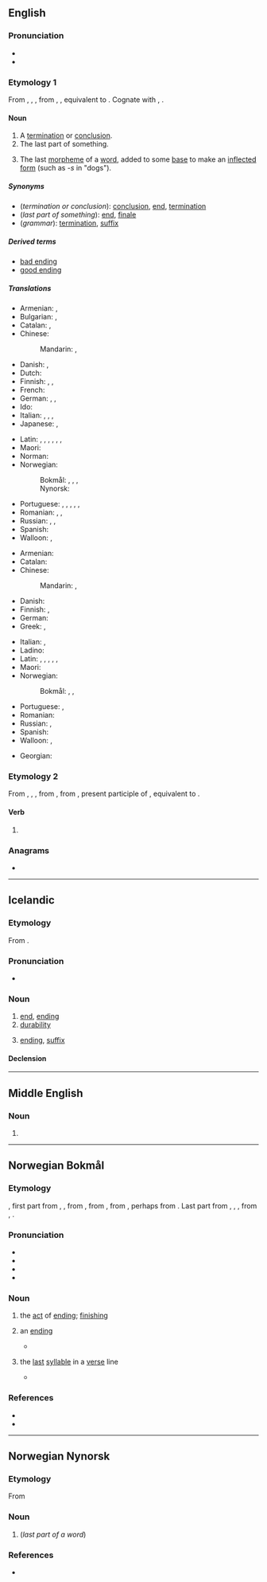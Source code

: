 ==English==

===Pronunciation===
* {{IPA|en|/ˈɛndɪŋ/}}
* {{rhymes|en|ɛndɪŋ}}

===Etymology 1===
From {{inh|en|enm|endyng}}, {{m|enm|endinge}}, {{m|enm|endunge}}, from {{inh|en|ang|endung}}, {{m|ang|ġeendung|t=ending}}, equivalent to {{af|en|end|-ing|id2=gerund noun}}. Cognate with {{cog|nl|ending|t=ending}}, {{cog|de|Endung|t=ending}}.

====Noun====
{{en-noun}}

# A [[termination]] or [[conclusion]].
# The last part of something.
# {{lb|en|grammar}} The last [[morpheme]] of a [[word]], added to some [[base]] to make an [[inflected]] [[form]] (such as ''-s'' in "dogs").

=====Synonyms=====
* (''termination or conclusion''): [[conclusion]], [[end]], [[termination]]
* (''last part of something''): [[end]], [[finale]]
* (''grammar''): [[termination]], [[suffix]]

=====Derived terms=====
* [[bad ending]]
* [[good ending]]

=====Translations=====
{{trans-top|termination or conclusion}}
* Armenian: {{t+|hy|ավարտ}}, {{t+|hy|վախճան}}
* Bulgarian: {{t+|bg|край|m}}, {{t+|bg|завършване|n}}
* Catalan: {{t+|ca|fi|f}}, {{t+|ca|final|m}}
* Chinese:
*: Mandarin: {{t+|cmn|結束|sc=Hani}}, {{t+|cmn|结束|tr=jiéshù|sc=Hani}}
* Danish: {{t|da|slutning|c}}, {{t+|da|afslutning|c}}
* Dutch: {{t+|nl|beëindiging|f}}
* Finnish: {{t+|fi|loppu}}, {{t+|fi|loppuminen}}, {{t+|fi|päätös}}
* French: {{t+|fr|fin|f}}
* German: {{t+|de|Ende|n}}, {{t+|de|Ablauf|m}}, {{t+|de|Beendigung|f}}
* Ido: {{t+|io|konkluzo}}
* Italian: {{t+|it|terminazione|f}}, {{t+|it|cessazione|f}}, {{t+|it|fine|f}}, {{t+|it|chiusura|f}}
* Japanese: {{t+|ja|終わり|tr=おわり, owari|sc=Jpan}}, {{t+|ja|結末|tr=けつまつ, ketsumatsu|sc=Jpan}}
{{trans-mid}}
* Latin: {{t|la|exitus|n}}, {{t+|la|finis|m|f}}, {{t|la|exitus|m}}, {{t+|la|terminus|m}}, {{t|la|extremum|n}}, {{t|la|peractio|f}}, {{t|la|extremus|m}}
* Maori: {{t|mi|porotutukitanga}}
* Norman: {{t|nrf|finnissement|m}}
* Norwegian:
*: Bokmål: {{t+|nb|avslutning|m|f}}, {{t|nb|ending|m|f}}, {{t|nb|endelse|m}}, {{t|nb|slutt|m}}
*: Nynorsk: {{t|nn|avslutning}}
* Portuguese: {{t+|pt|fim|m}}, {{t+|pt|final|m}}, {{t+|pt|término|m}}, {{t+|pt|conclusão|f}}, {{t+|pt|finalização|f}}, {{t+|pt|terminação|f}}
* Romanian: {{t+|ro|sfârșit|n}}, {{t+|ro|încheiere|f}}, {{t+|ro|final|n}}
* Russian: {{t+|ru|заверше́ние|n}}, {{t+|ru|оконча́ние|n}}, {{t+|ru|коне́ц|m}}
* Spanish: {{t+|es|finalización|f}}
* Walloon: {{t+|wa|fén|f}}, {{t+|wa|finixhmint|m}}
{{trans-bottom}}

{{trans-top|last part of something}}
* Armenian: {{t+|hy|վերջ}}
* Catalan: {{t+|ca|final|m}}
* Chinese:
*: Mandarin: {{t+|cmn|結局|sc=Hani}}, {{t+|cmn|结局|tr=jiéjú|sc=Hani}}
* Danish: {{t+|da|ende|c}}
* Finnish: {{t+|fi|loppu}}, {{t|fi|loppuosa}}
* German: {{t+|de|Ende|n}}
* Greek: {{t+|el|κατάληξη|f}}, {{t+|el|πέρας|n}}
{{trans-mid}}
* Italian: {{t+|it|termine|m}}, {{t+|it|finale|m}}
* Ladino: {{t|lad|fin|f}}
* Latin: {{t+|la|finis|m|f}}, {{t+|la|terminus|m}}, {{t|la|extremus|m}}, {{t|la|exitus|m}}, {{t|la|extremum|n}}, {{t|la|peractio|f}}
* Maori: {{t|mi|poronga}}
* Norwegian:
*: Bokmål: {{t|nb|ending|m|f}}, {{t|nb|endelse|m}}, {{t+|nb|ende|m}}
* Portuguese: {{t+|pt|fim|m}}, {{t+|pt|final|m}}
* Romanian: {{t+|ro|sfârșit}}
* Russian: {{t+|ru|оконча́ние|n}}, {{t+|ru|коне́ц|m}}
* Spanish: {{t+|es|final|m}}
* Walloon: {{t+|wa|dibout|m}}, {{t+|wa|coron|m}}
{{trans-bottom}}

{{trans-see|grammar: last morpheme of a word|termination}}

{{checktrans-top}}
* Georgian: {{t-check|ka|დასასრული}}
{{trans-mid}}
{{trans-bottom}}

===Etymology 2===
From {{inh|en|enm|ending}}, {{m|enm|endyng}}, {{m|enm|endende}}, from {{inh|en|ang|endiende}}, from {{inh|en|gem-pro|*andijōndz}}, present participle of {{der|en|gem-pro|*andijōną|t=to end}}, equivalent to {{af|en|end|-ing}}.

====Verb====
{{head|en|verb form}}

# {{present participle of|en|end|nocat=1}}

===Anagrams===
* {{anagrams|en|a=deginn|Ningde|ginned}}

----

==Icelandic==

===Etymology===
From {{suffix|is|enda|ing|t1=to end}}.

===Pronunciation===
* {{IPA|is|/ˈɛntiŋk/}}

===Noun===
{{is-noun|f|endingar|endingar}}

# [[end]], [[ending#English|ending]]
# [[durability]]
# {{lb|is|grammar}} [[ending#English|ending]], [[suffix]]

====Declension====
{{is-decl-noun-f-s1|end|i|ng|u=u}}

----

==Middle English==

===Noun===
{{head|enm|noun}}

# {{alt form|enm|endyng}}

----

==Norwegian Bokmål==

===Etymology===
{{root|nb|ine-pro|*h₂ent-}}
{{suffix|nb|ende|ing}}, first part from {{inh|nb|non|endi}}, {{m|non|endir||end, conclusion}}, from {{inh|nb|gem-pro|*andijaz||end}}, from {{inh|nb|ine-pro|*h₂entíos||front, forehead}}, from {{m|ine-pro|*h₂ent-||face, forehead, front}}, perhaps from {{m|ine-pro|*h₂en-||on, onto}}. Last part from {{inh|nb|non|-ingr|g=m}}, {{m|non|-ingi|g=m}}, {{m|non|-ing|g=f}}, from {{inh|nb|gem-pro|*-ingō}}, {{m|gem-pro|*-ungō}}.

===Pronunciation===
* {{IPA|nb|/ˈɛnːɪŋ/|/ˈɛndɪŋ/}}
* {{audio|nb|Nb-ending.ogg|Audio}}
* {{rhymes|nb|ɪŋ}}
* {{hyph|nb|end|ing}}

===Noun===
{{nb-noun-c}}

# the [[#English|act]] of [[#English|ending]]; [[#English|finishing]]
#: {{syn|nb|endelse}}
# {{lb|nb|grammar}} an [[#English|ending]] {{q|the last morpheme of a word, added to some base to make an inflected form}}
#* {{quote-book|nb|year=1877|author={{w|Arne Garborg}}|title=Den ny-norske Sprog- og Nationalitetsbevægelse|page=137|passage=modernisasjon (bortkastelsen av de mange endinger etc.)|t=modernization (the removal of the many endings, etc.)}}
#: {{syn|nb|endelse}}
# {{lb|nb|poetry}} the [[#English|last]] [[#English|syllable]] in a [[#English|verse]] line
#* {{quote-book|nb|year=2008|author=Kurt Sweeney|title=Kjegler|page=|passage=sensibilitetens øks styrer diktene – med makt tvinger den fram mannlig, trykksterk ending i hver linje|t=the ax of sensibility controls the poems - with force it forces a masculine, powerful ending in each line}}

===References===
* {{R:The Bokmål Dictionary}}
* {{R:NAOB}}

----

==Norwegian Nynorsk==

===Etymology===
From {{suffix|nn|ende|ing}}

===Noun===
{{nn-noun-f3}}

# {{lb|nn|grammar}} {{l|en|ending}} (''last part of a word'')

===References===
* {{R:The Nynorsk Dictionary}}